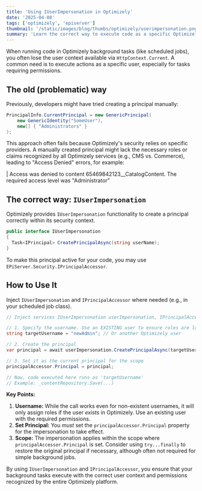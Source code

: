 ```yaml
---
title: 'Using IUserImpersonation in Optimizely'
date: '2025-04-08'
tags: ['optimizely', 'episerver']
thumbnail: '/static/images/blog/thumbs/optimizely/userimpersonation.png'
summary: 'Learn the correct way to execute code as a specific Optimizely user in background processes like scheduled jobs using IUserImpersonation and IPrincipalAccessor.'
---
```


When running code in Optimizely background tasks (like scheduled jobs), you often lose the user context available via `HttpContext.Current`. A common need is to execute actions as a specific user, especially for tasks requiring permissions.

## The old (problematic) way

Previously, developers might have tried creating a principal manually:

```csharp
PrincipalInfo.CurrentPrincipal = new GenericPrincipal(
    new GenericIdentity("SomeUser"),
    new[] { "Administrators" }
);
```

This approach often fails because Optimizely's security relies on specific providers. A manually created principal might lack the necessary roles or claims recognized by all Optimizely services (e.g., CMS vs. Commerce), leading to "Access Denied" errors, for example:

| Access was denied to content 65469842123\_\_CatalogContent. The required access level was "Administrator"

## The correct way: `IUserImpersonation`

Optimizely provides `IUserImpersonation` functionality to create a principal correctly within its security context.

```csharp
public interface IUserImpersonation
{
  Task<IPrincipal> CreatePrincipalAsync(string userName);
}
```

To make this principal active for your code, you may use `EPiServer.Security.IPrincipalAccessor`.

## How to Use It

Inject `IUserImpersonation` and `IPrincipalAccessor` where needed (e.g., in your scheduled job class).

```csharp
// Inject services IUserImpersonation userImpersonation, IPrincipalAccessor principalAccessor

// 1. Specify the username. Use an EXISTING user to ensure roles are loaded.
string targetUsername = "newAdmin"; // Or another Optimizely user

// 2. Create the principal
var principal = await userImpersonation.CreatePrincipalAsync(targetUsername);

// 3. Set it as the current principal for the scope
principalAccessor.Principal = principal;

// Now, code executed here runs as 'targetUsername'
// Example: _contentRepository.Save(...)
```

**Key Points:**

1.  **Username:** While the call works even for non-existent usernames, it will only assign roles if the user _exists_ in Optimizely. Use an existing user with the required permissions.
2.  **Set Principal:** You _must_ set the `principalAccessor.Principal` property for the impersonation to take effect.
3.  **Scope:** The impersonation applies within the scope where `principalAccessor.Principal` is set. Consider using `try...finally` to restore the original principal if necessary, although often not required for simple background jobs.

By using `IUserImpersonation` and `IPrincipalAccessor`, you ensure that your background tasks execute with the correct user context and permissions recognized by the entire Optimizely platform.
